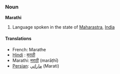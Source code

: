 ===Noun===
'''Marathi'''

# Language spoken in the state of [[Maharastra]], [[India]]

====Translations====

* French: Marathe
* [[Hindi]] : [[मराठी]]
* Marathi: [[मराठी]] (marāṭhī)
* [[Persian]]: [[ماراتي]] (Marati)